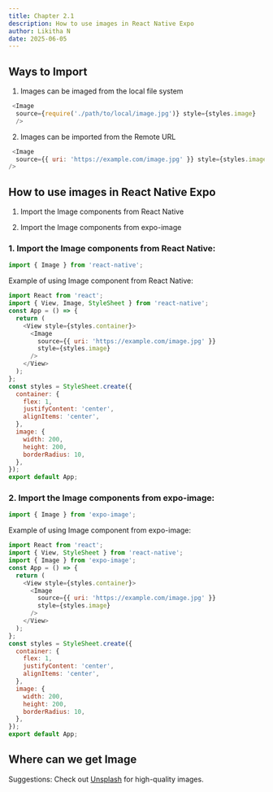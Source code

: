 ```yaml
---
title: Chapter 2.1
description: How to use images in React Native Expo
author: Likitha N
date: 2025-06-05
---
```


## Ways to Import

1. Images can be imaged from the local file system 
```javascript
 <Image
  source={require('./path/to/local/image.jpg')} style={styles.image}
  />
```


2. Images can be imported from the Remote URL

```javascript
 <Image
  source={{ uri: 'https://example.com/image.jpg' }} style={styles.image}
/>
```


## How to use images in React Native Expo
1. Import the Image components from React Native

2. Import the Image components from expo-image


### 1. Import the Image components from React Native:
```javascript
import { Image } from 'react-native';
```
Example of using Image component from React Native:
```javascript
import React from 'react';
import { View, Image, StyleSheet } from 'react-native'; 
const App = () => {
  return (
    <View style={styles.container}>
      <Image
        source={{ uri: 'https://example.com/image.jpg' }}
        style={styles.image}
      />
    </View>
  );
};
const styles = StyleSheet.create({
  container: {
    flex: 1,
    justifyContent: 'center',
    alignItems: 'center',
  },
  image: {
    width: 200,
    height: 200,
    borderRadius: 10,
  },
});
export default App;
```

### 2. Import the Image components from expo-image:
```javascript
import { Image } from 'expo-image';
```
Example of using Image component from expo-image:
```javascript
import React from 'react';
import { View, StyleSheet } from 'react-native';
import { Image } from 'expo-image';
const App = () => {
  return (
    <View style={styles.container}>
      <Image
        source={{ uri: 'https://example.com/image.jpg' }}
        style={styles.image}
      />
    </View>
  );
};
const styles = StyleSheet.create({
  container: {
    flex: 1,
    justifyContent: 'center',
    alignItems: 'center',
  },
  image: {
    width: 200,
    height: 200,
    borderRadius: 10,
  },
});
export default App;
```




## Where can we get Image 
Suggestions: Check out [Unsplash](https://unsplash.com/) for high-quality images.